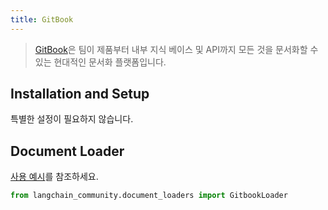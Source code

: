 ```yaml
---
title: GitBook
---
```


>[GitBook](https://docs.gitbook.com/)은 팀이 제품부터 내부 지식 베이스 및 API까지 모든 것을 문서화할 수 있는 현대적인 문서화 플랫폼입니다.

## Installation and Setup

특별한 설정이 필요하지 않습니다.

## Document Loader

[사용 예시](/oss/integrations/document_loaders/gitbook)를 참조하세요.

```python
from langchain_community.document_loaders import GitbookLoader
```